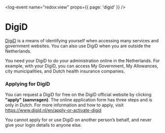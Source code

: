 <log-event name="redox:view" props={{ page: 'digid' }} />

# DigiD

[DigiD](https://www.digid.nl/) is a means of identifying yourself when accessing many services and government websites. You can also use DigiD when you are outside the Netherlands.

You need your DigiD to do your administration online in the Netherlands. For example, with your DigiD, you can access My Government, My Allowances, city municipalities, and Dutch health insurance companies.

### Applying for DigiD

You can request a DigiD for free on the DigiD official website by clicking **"apply" (aanvragen)**. The online application form has three steps and is only in Dutch. For more information and how to apply, visit https://www.digid.nl/en/apply-or-activate-digid

<callout>
  You cannot apply for or use DigiD on another person’s behalf, and never give your login details to anyone else.
</callout>
